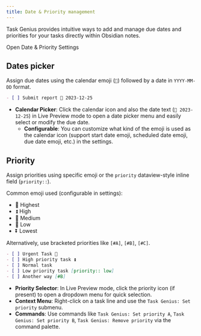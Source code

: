 ```yaml
---
title: Date & Priority management
---
```


Task Genius provides intuitive ways to add and manage due dates and priorities for your tasks directly within Obsidian notes.

<DeepLinkButton href="obsidian://task-genius/settings?tab=date-priority">
  Open Date & Priority Settings
</DeepLinkButton>
<DeepLinkFallback />

## Dates picker

Assign due dates using the calendar emoji (`📅`) followed by a date in `YYYY-MM-DD` format.

```markdown
- [ ] Submit report 📅 2023-12-25
```

- **Calendar Picker**: Click the calendar icon and also the date text (`📅 2023-12-25`) in Live Preview mode to open a date picker menu and easily select or modify the due date.
  - **Configurable**: You can customize what kind of the emoji is used as the calendar icon (support start date emoji, scheduled date emoji, due date emoji, etc.) in the settings.

## Priority

Assign priorities using specific emoji or the `priority` dataview-style inline field (`priority::`).

Common emoji used (configurable in settings):

- 🔺 Highest
- ⏫ High
- 🔼 Medium
- 🔽 Low
- ⏬ Lowest

Alternatively, use bracketed priorities like `[#A]`, `[#B]`, `[#C]`.

```markdown
- [ ] Urgent Task 🔺
- [ ] High priority task ⏫
- [ ] Normal task
- [ ] Low priority task [priority:: low]
- [ ] Another way [#B]
```

- **Priority Selector**: In Live Preview mode, click the priority icon (if present) to open a dropdown menu for quick selection.
- **Context Menu**: Right-click on a task line and use the `Task Genius: Set priority` submenu.
- **Commands**: Use commands like `Task Genius: Set priority A`, `Task Genius: Set priority B`, `Task Genius: Remove priority` via the command palette.
